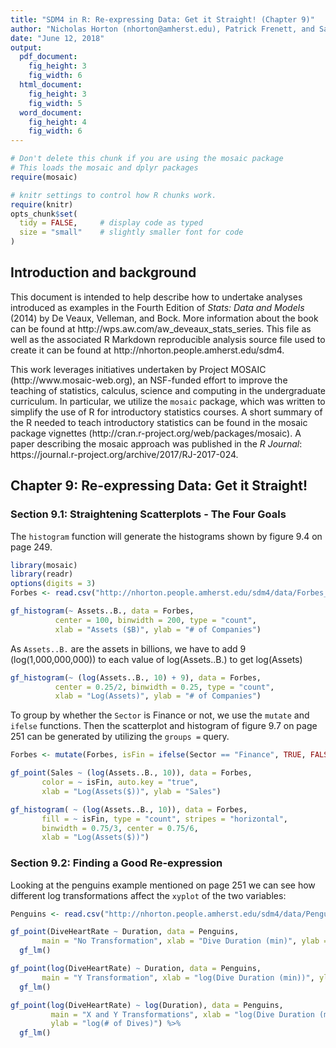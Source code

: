 ```yaml
---
title: "SDM4 in R: Re-expressing Data: Get it Straight! (Chapter 9)"
author: "Nicholas Horton (nhorton@amherst.edu), Patrick Frenett, and Sarah McDonald"
date: "June 12, 2018"
output: 
  pdf_document:
    fig_height: 3
    fig_width: 6
  html_document:
    fig_height: 3
    fig_width: 5
  word_document:
    fig_height: 4
    fig_width: 6
---
```



```r
# Don't delete this chunk if you are using the mosaic package
# This loads the mosaic and dplyr packages
require(mosaic)
```

```r
# knitr settings to control how R chunks work.
require(knitr)
opts_chunk$set(
  tidy = FALSE,     # display code as typed
  size = "small"    # slightly smaller font for code
)
```

## Introduction and background 

This document is intended to help describe how to undertake analyses introduced 
as examples in the Fourth Edition of *Stats: Data and Models* (2014) by De Veaux, Velleman, and Bock.
More information about the book can be found at http://wps.aw.com/aw_deveaux_stats_series.  This
file as well as the associated R Markdown reproducible analysis source file used to create it can be found at http://nhorton.people.amherst.edu/sdm4.

This work leverages initiatives undertaken by Project MOSAIC (http://www.mosaic-web.org), an NSF-funded effort to improve the teaching of statistics, calculus, science and computing in the undergraduate curriculum. In particular, we utilize the `mosaic` package, which was written to simplify the use of R for introductory statistics courses. A short summary of the R needed to teach introductory statistics can be found in the mosaic package vignettes (http://cran.r-project.org/web/packages/mosaic).
A paper describing the mosaic approach was published in the *R Journal*: https://journal.r-project.org/archive/2017/RJ-2017-024.

## Chapter 9: Re-expressing Data: Get it Straight!

### Section 9.1: Straightening Scatterplots - The Four Goals

The `histogram` function will generate the histograms shown by figure 9.4 on page 249.

```r
library(mosaic)
library(readr)
options(digits = 3)
Forbes <- read.csv("http://nhorton.people.amherst.edu/sdm4/data/Forbes_Global_2000.csv")

gf_histogram(~ Assets..B., data = Forbes, 
          center = 100, binwidth = 200, type = "count",
          xlab = "Assets ($B)", ylab = "# of Companies")
```

As `Assets..B.` are the assets in billions, we have to add 9 (log(1,000,000,000)) to each value of log(Assets..B.) to get log(Assets)

```r
gf_histogram(~ (log(Assets..B., 10) + 9), data = Forbes, 
          center = 0.25/2, binwidth = 0.25, type = "count",
          xlab = "Log(Assets)", ylab = "# of Companies")
```



To group by whether the `Sector` is Finance or not, we use the `mutate` and `ifelse` functions. Then the scatterplot and histogram of figure 9.7 on page 251 can be generated by utilizing the `groups = ` query.

```r
Forbes <- mutate(Forbes, isFin = ifelse(Sector == "Finance", TRUE, FALSE))

gf_point(Sales ~ (log(Assets..B., 10)), data = Forbes,
       color = ~ isFin, auto.key = "true",
       xlab = "Log(Assets($))", ylab = "Sales")

gf_histogram( ~ (log(Assets..B., 10)), data = Forbes,
       fill = ~ isFin, type = "count", stripes = "horizontal",
       binwidth = 0.75/3, center = 0.75/6,
       xlab = "Log(Assets($))")

```

### Section 9.2: Finding a Good Re-expression

Looking at the penguins example mentioned on page 251 we can see how different log transformations affect the `xyplot` of the two variables:

```r
Penguins <- read.csv("http://nhorton.people.amherst.edu/sdm4/data/Penguins.csv")

gf_point(DiveHeartRate ~ Duration, data = Penguins,
       main = "No Transformation", xlab = "Dive Duration (min)", ylab = "# of Dives") %>%
  gf_lm()

gf_point(log(DiveHeartRate) ~ Duration, data = Penguins,
       main = "Y Transformation", xlab = "log(Dive Duration (min))", ylab = "# of Dives") %>%
  gf_lm()

gf_point(log(DiveHeartRate) ~ log(Duration), data = Penguins,
         main = "X and Y Transformations", xlab = "log(Dive Duration (min))", 
         ylab = "log(# of Dives)") %>%
  gf_lm()
```
